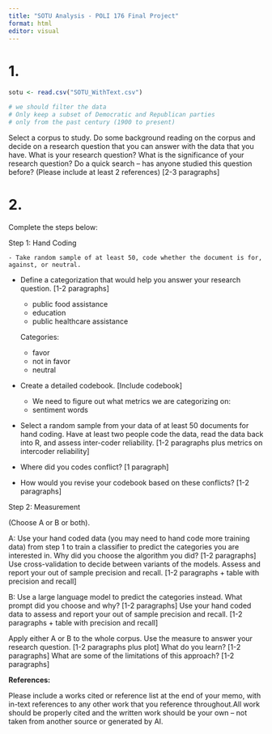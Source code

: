 ```yaml
---
title: "SOTU Analysis - POLI 176 Final Project"
format: html
editor: visual
---
```


# 1.

```r
sotu <- read.csv("SOTU_WithText.csv")

# we should filter the data
# Only keep a subset of Democratic and Republican parties
# only from the past century (1900 to present)
```

Select a corpus to study. Do some background reading on the corpus and decide on a research question that you can answer with the data that you have. What is your research question? What is the significance of your research question? Do a quick search -- has anyone studied this question before? (Please include at least 2 references) \[2-3 paragraphs\]

# 2.

Complete the steps below:

Step 1: Hand Coding

    - Take random sample of at least 50, code whether the document is for, against, or neutral.

-   Define a categorization that would help you answer your research question. \[1-2 paragraphs\]

    -   public food assistance
    -   education
    -   public healthcare assistance

    Categories:

    -   favor
    -   not in favor
    -   neutral

-   Create a detailed codebook. \[Include codebook\]

    -   We need to figure out what metrics we are categorizing on:
      - sentiment words
      

-   Select a random sample from your data of at least 50 documents for hand coding. Have at least two people code the data, read the data back into R, and assess inter-coder reliability. \[1-2 paragraphs plus metrics on intercoder reliability\]

-   Where did you codes conflict? \[1 paragraph\]

-   How would you revise your codebook based on these conflicts? \[1-2 paragraphs\]

Step 2: Measurement

(Choose A or B or both).

A: Use your hand coded data (you may need to hand code more training data) from step 1 to train a classifier to predict the categories you are interested in. Why did you choose the algorithm you did? \[1-2 paragraphs\] Use cross-validation to decide between variants of the models. Assess and report your out of sample precision and recall. \[1-2 paragraphs + table with precision and recall\]

B: Use a large language model to predict the categories instead. What prompt did you choose and why? \[1-2 paragraphs\] Use your hand coded data to assess and report your out of sample precision and recall. \[1-2 paragraphs + table with precision and recall\]

Apply either A or B to the whole corpus. Use the measure to answer your research question. \[1-2 paragraphs plus plot\] What do you learn? \[1-2 paragraphs\] What are some of the limitations of this approach? \[1-2 paragraphs\]

**References:**

Please include a works cited or reference list at the end of your memo, with in-text references to any other work that you reference throughout.All work should be properly cited and the written work should be your own -- not taken from another source or generated by AI.
